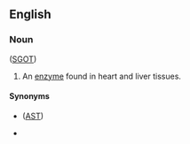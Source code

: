 ==English==

===Noun===
{{en-noun|-}} ([[SGOT]])

# {{lb|en|enzyme}} An [[enzyme]] found in heart and liver tissues.

====Synonyms====
* {{l|en|aspartate transaminase}} ([[AST]])
* {{l|en|aspartate aminotransferase}}